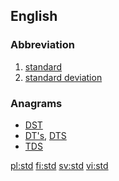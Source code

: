 {{also|STD|S.T.D.}}
==English==

===Abbreviation===
{{head|en|abbreviation}}

# [[standard]]
# [[standard deviation]]

===Anagrams===
* [[DST#English|DST]] 
* [[DT's#English|DT's]], [[DTS#English|DTS]]
* [[TDS#English|TDS]]

[[pl:std]]
[[fi:std]]
[[sv:std]]
[[vi:std]]